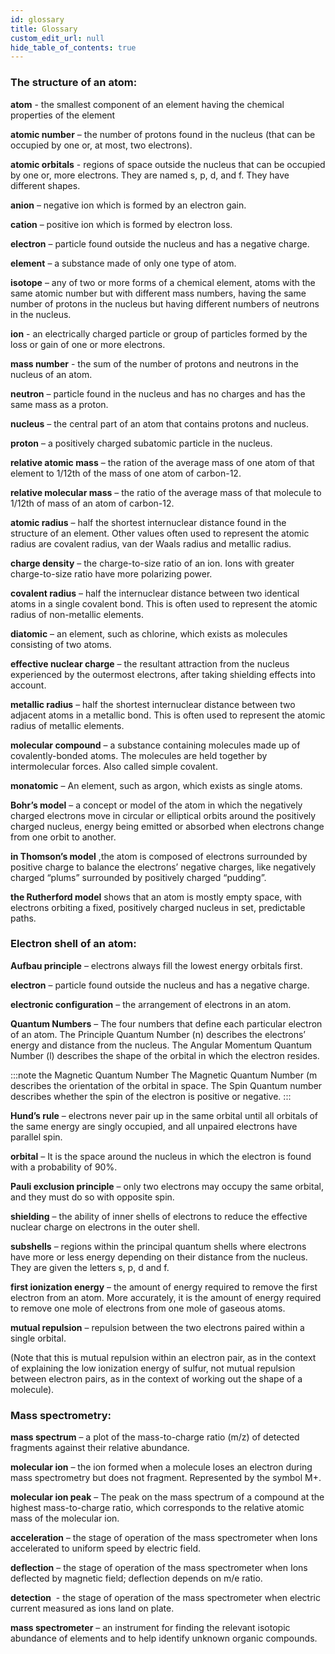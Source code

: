 ```yaml
---
id: glossary
title: Glossary
custom_edit_url: null
hide_table_of_contents: true
---
```



### The structure of an atom:

<p>
  <strong>atom</strong>
  <AudioButton url="/media/1.14349630.mp3" /> - the smallest component of an element
  having the chemical properties of the element
</p>
<p>
  <strong>atomic number</strong>
  <AudioButton url="/media/2.b287e710.mp3" /> – the number of protons found in the
  nucleus (that can be occupied by one or, at most, two electrons).
</p>
<p>
  <strong>atomic orbitals</strong>
  <AudioButton url="/media/3.60bb8da7.mp3" /> - regions of space outside the nucleus
  that can be occupied by one or, more electrons. They are named s, p, d, and f.
  They have different shapes.
</p>
<p>
  <strong>anion</strong>
  <AudioButton url="/media/4.5ba47650.mp3" /> – negative ion which is formed by an
  electron gain.
</p>
<p>
  <strong>cation</strong>
  <AudioButton url="/media/9.39a3e638.mp3" /> – positive ion which is formed by electron
  loss.
</p>
<p>
  <strong>electron</strong>
  <AudioButton url="/media/12.a4de26fe.mp3" /> – particle found outside the nucleus
  and has a negative charge.
</p>
<p>
  <strong>element</strong>
  <AudioButton url="/media/13.26ec4101.mp3" /> – a substance made of only one type
  of atom.
</p>
<p>
  <strong>isotope</strong>
  <AudioButton url="/media/14.73dc5240.mp3" /> – any of two or more forms of a chemical
  element, atoms with the same atomic number but with different mass numbers, having
  the same number of protons in the nucleus but having different numbers of neutrons
  in the nucleus.
</p>
<p>
  <strong>ion</strong>
  <AudioButton url="/media/15.b9709024.mp3" /> - an electrically charged particle
  or group of particles formed by the loss or gain of one or more electrons.
</p>
<p>
  <strong>mass number</strong>
  <AudioButton url="/media/16.ecd1f3be.mp3" /> - the sum of the number of protons
  and neutrons in the nucleus of an atom.
</p>
<p>
  <strong>neutron</strong>
  <AudioButton url="/media/20.3a688cd1.mp3" /> – particle found in the nucleus and
  has no charges and has the same mass as a proton.
</p>
<p>
  <strong>nucleus</strong>
  <AudioButton url="/media/21.e262d65e.mp3" /> – the central part of an atom that
  contains protons and nucleus.
</p>
<p>
  <strong>proton</strong>
  <AudioButton url="/media/22.27c66f56.mp3" /> – a positively charged subatomic particle
  in the nucleus.
</p>
<p>
  <strong>relative atomic mass</strong>
  <AudioButton url="/media/23.c97a109e.mp3" /> – the ration of the average mass of
  one atom of that element to 1/12th of the mass of one atom of carbon-12.
</p>
<p>
  <strong>relative molecular mass</strong>
  <AudioButton url="/media/24.03eda131.mp3" /> – the ratio of the average mass of
  that molecule to 1/12th of mass of an atom of carbon-12.
</p>
<p>
  <strong>atomic radius</strong>
  <AudioButton url="/media/5.2970333f.mp3" /> – half the shortest internuclear distance
  found in the structure of an element. Other values often used to represent the
  atomic radius are covalent radius, van der Waals radius and metallic radius.
</p>
<p>
  <strong>charge density</strong>
  <AudioButton url="/media/7.107d021b.mp3" /> – the charge-to-size ratio of an ion.
  Ions with greater charge-to-size ratio have more polarizing power.
</p>
<p>
  <strong>covalent radius</strong>
  <AudioButton url="/media/8.6c104229.mp3" /> – half the internuclear distance between
  two identical atoms in a single covalent bond. This is often used to represent
  the atomic radius of non-metallic elements.
</p>
<p>
  <strong>diatomic</strong>
  <AudioButton url="/media/10.47b1fc47.mp3" /> – an element, such as chlorine, which
  exists as molecules consisting of two atoms.
</p>
<p>
  <strong>effective nuclear charge</strong>
  <AudioButton url="/media/11.f88ef659.mp3" /> – the resultant attraction from the
  nucleus experienced by the outermost electrons, after taking shielding effects
  into account.
</p>
<p>
  <strong>metallic radius</strong>
  <AudioButton url="/media/17.b9555408.mp3" /> – half the shortest internuclear distance
  between two adjacent atoms in a metallic bond. This is often used to represent
  the atomic radius of metallic elements.
</p>
<p>
  <strong>molecular compound</strong>
  <AudioButton url="/media/18.83d476cb.mp3" /> – a substance containing molecules
  made up of covalently-bonded atoms. The molecules are held together by intermolecular
  forces. Also called simple covalent.
</p>
<p>
  <strong>monatomic</strong>
  <AudioButton url="/media/19.ac428d40.mp3" /> – An element, such as argon, which
  exists as single atoms.
</p>
<p>
  <strong>Bohr’s model</strong>
  <AudioButton url="/media/6.26b3d039.mp3" /> – a concept or model of the atom in
  which the negatively charged electrons move in circular or elliptical orbits around
  the positively charged nucleus, energy being emitted or absorbed when electrons
  change from one orbit to another.
</p>
<p>
  <strong>in Thomson’s model</strong>
  <AudioButton url="/media/26.84da3ca2.mp3" /> ,the atom is composed of electrons
  surrounded by positive charge to balance the electrons’ negative charges, like
  negatively charged “plums” surrounded by positively charged “pudding”.
</p>
<p>
  <strong>the Rutherford model</strong>
  <AudioButton url="/media/25.810608ed.mp3" /> shows that an atom is mostly empty
  space, with electrons orbiting a fixed, positively charged nucleus in set, predictable
  paths.
</p>

### Electron shell of an atom:

<p>
  <strong>Aufbau principle</strong>
  <AudioButton url="/media/27.9599b76e.mp3" /> – electrons always fill the lowest
  energy orbitals first.
</p>
<p>
  <strong>electron</strong>
  <AudioButton url="/media/28.8caa3cc5.mp3" /> – particle found outside the nucleus
  and has a negative charge.
</p>
<p>
  <strong>electronic configuration</strong>
  <AudioButton url="/media/29.bcba6391.mp3" /> – the arrangement of electrons in
  an atom.
</p>
<p>
  <strong>Quantum Numbers</strong>
  <AudioButton url="/media/35.7dca5a36.mp3" /> – The four numbers that define each
  particular electron of an atom. The Principle Quantum Number (n) describes the
  electrons’ energy and distance from the nucleus. The Angular Momentum Quantum Number
  (l) describes the shape of the orbital in which the electron resides.
</p>

:::note the Magnetic Quantum Number
The Magnetic Quantum Number (m describes the orientation of the orbital in space. The Spin Quantum number describes whether the spin of the electron is positive or negative.
:::

<p>
  <strong>Hund’s rule</strong>
  <AudioButton url="/media/31.0eaecd8e.mp3" /> – electrons never pair up in the same
  orbital until all orbitals of the same energy are singly occupied, and all unpaired
  electrons have parallel spin.
</p>
<p>
  <strong>orbital</strong>
  <AudioButton url="/media/33.30a746d5.mp3" /> – It is the space around the nucleus
  in which the electron is found with a probability of 90%.
</p>
<p>
  <strong>Pauli exclusion principle</strong>
  <AudioButton url="/media/34.52228daf.mp3" /> – only two electrons may occupy the
  same orbital, and they must do so with opposite spin.
</p>
<p>
  <strong>shielding</strong>
  <AudioButton url="/media/36.1aae12c7.mp3" /> – the ability of inner shells of electrons
  to reduce the effective nuclear charge on electrons in the outer shell.
</p>
<p>
  <strong>subshells</strong>
  <AudioButton url="/media/37.e7607e86.mp3" /> – regions within the principal quantum
  shells where electrons have more or less energy depending on their distance from
  the nucleus. They are given the letters s, p, d and f.
</p>
<p>
  <strong>first ionization energy</strong>
  <AudioButton url="/media/30.65f3209f.mp3" /> – the amount of energy required to
  remove the first electron from an atom. More accurately, it is the amount of energy
  required to remove one mole of electrons from one mole of gaseous atoms.
</p>
<p>
  <strong>mutual repulsion</strong>
  <AudioButton url="/media/32.39dbba8d.mp3" /> – repulsion between the two electrons
  paired within a single orbital.
</p>
(Note that this is mutual repulsion within an electron pair, as in the context of
explaining the low ionization energy of sulfur, not mutual repulsion between electron
pairs, as in the context of working out the shape of a molecule).

### Mass spectrometry:

<p>
  <strong>mass spectrum</strong>
  <AudioButton url="/media/41.5c328971.mp3" /> – a plot of the mass-to-charge ratio
  (m/z) of detected fragments against their relative abundance.
</p>
<p>
  <strong>molecular ion</strong>
  <AudioButton url="/media/42.9fc1d843.mp3" /> – the ion formed when a molecule loses
  an electron during mass spectrometry but does not fragment. Represented by the
  symbol M+.
</p>
<p>
  <strong>molecular ion peak</strong>
  <AudioButton url="/media/43.fb64677b.mp3" /> – The peak on the mass spectrum of
  a compound at the highest mass-to-charge ratio, which corresponds to the relative
  atomic mass of the molecular ion.
</p>
<p>
  <strong>acceleration</strong>
  <AudioButton url="/media/38.5a5d4c60.mp3" /> – the stage of operation of the mass
  spectrometer when Ions accelerated to uniform speed by electric field.
</p>
<p>
  <strong>deflection</strong>
  <AudioButton url="/media/39.f77a5dc7.mp3" /> – the stage of operation of the mass
  spectrometer when Ions deflected by magnetic field; deflection depends on m/e ratio.
</p>
<p>
  <strong>detection</strong>
   - the stage of operation of the mass spectrometer when electric current measured
  as ions land on plate.
</p>
<p>
  <strong>mass spectrometer</strong>
  <AudioButton url="/media/40.2c9887c7.mp3" /> – an instrument for finding the relevant
  isotopic abundance of elements and to help identify unknown organic compounds.
</p>